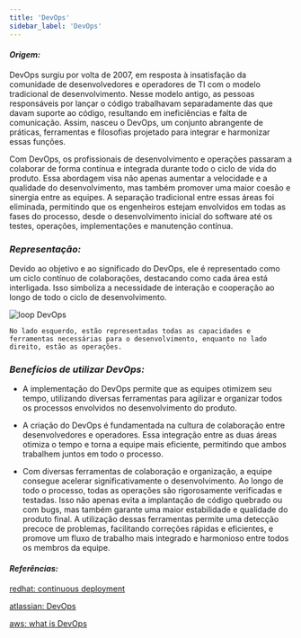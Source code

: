 ---
title: 'DevOps'
sidebar_label: 'DevOps'
---

#### *Origem:*

DevOps surgiu por volta de 2007, em resposta à insatisfação da comunidade de desenvolvedores e operadores de TI com o modelo tradicional de desenvolvimento. Nesse modelo antigo, as pessoas responsáveis por lançar o código trabalhavam separadamente das que davam suporte ao código, resultando em ineficiências e falta de comunicação. Assim, nasceu o DevOps, um conjunto abrangente de práticas, ferramentas e filosofias projetado para integrar e harmonizar essas funções.

Com DevOps, os profissionais de desenvolvimento e operações passaram a colaborar de forma contínua e integrada durante todo o ciclo de vida do produto. Essa abordagem visa não apenas aumentar a velocidade e a qualidade do desenvolvimento, mas também promover uma maior coesão e sinergia entre as equipes. A separação tradicional entre essas áreas foi eliminada, permitindo que os engenheiros estejam envolvidos em todas as fases do processo, desde o desenvolvimento inicial do software até os testes, operações, implementações e manutenção contínua.

### *Representação:*

Devido ao objetivo e ao significado do DevOps, ele é representado como um ciclo contínuo de colaborações, destacando como cada área está interligada. Isso simboliza a necessidade de interação e cooperação ao longo de todo o ciclo de desenvolvimento.

![loop DevOps](./img/loop.png)

`No lado esquerdo, estão representadas todas as capacidades e ferramentas necessárias para o desenvolvimento, enquanto no lado direito, estão as operações.`

### *Benefícios de utilizar DevOps:*

 - A implementação do DevOps permite que as equipes otimizem seu tempo, utilizando diversas ferramentas para agilizar e organizar todos os processos envolvidos no desenvolvimento do produto.

 - A criação do DevOps é fundamentada na cultura de colaboração entre desenvolvedores e operadores. Essa integração entre as duas áreas otimiza o tempo e torna a equipe mais eficiente, permitindo que ambos trabalhem juntos em todo o processo.

- Com diversas ferramentas de colaboração e organização, a equipe consegue acelerar significativamente o desenvolvimento. Ao longo de todo o processo, todas as operações são rigorosamente verificadas e testadas. Isso não apenas evita a implantação de código quebrado ou com bugs, mas também garante uma maior estabilidade e qualidade do produto final. A utilização dessas ferramentas permite uma detecção precoce de problemas, facilitando correções rápidas e eficientes, e promove um fluxo de trabalho mais integrado e harmonioso entre todos os membros da equipe.



#### *Referências:*

[redhat: continuous deployment](https://www.redhat.com/en/topics/devops#continuous-deployment)

[atlassian: DevOps](https://www.atlassian.com/devops#:~:text=DevOps%20is%20a%20set%20of,and%20collaboration%2C%20and%20technology%20automation.)

[aws: what is DevOps](https://aws.amazon.com/pt/devops/what-is-devops/)












